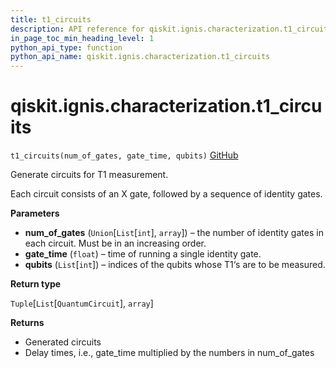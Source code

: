```yaml
---
title: t1_circuits
description: API reference for qiskit.ignis.characterization.t1_circuits
in_page_toc_min_heading_level: 1
python_api_type: function
python_api_name: qiskit.ignis.characterization.t1_circuits
---
```


# qiskit.ignis.characterization.t1\_circuits

<span id="qiskit.ignis.characterization.t1_circuits" />

`t1_circuits(num_of_gates, gate_time, qubits)` [GitHub](https://github.com/qiskit-community/qiskit-ignis/tree/stable/0.6/qiskit/ignis/characterization/coherence/circuits.py "view source code")

Generate circuits for T1 measurement.

Each circuit consists of an X gate, followed by a sequence of identity gates.

**Parameters**

*   **num\_of\_gates** (`Union`\[`List`\[`int`], `array`]) – the number of identity gates in each circuit. Must be in an increasing order.
*   **gate\_time** (`float`) – time of running a single identity gate.
*   **qubits** (`List`\[`int`]) – indices of the qubits whose T1‘s are to be measured.

**Return type**

`Tuple`\[`List`\[`QuantumCircuit`], `array`]

**Returns**

*   Generated circuits
*   Delay times, i.e., gate\_time multiplied by the numbers in num\_of\_gates

